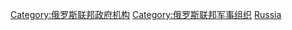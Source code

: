 {{Catmore}}

[[Category:俄罗斯联邦政府机构|Category:俄罗斯联邦政府机构]]
[[Category:俄罗斯联邦军事组织|Category:俄罗斯联邦军事组织]]
[[Category:國防部門|Russia]]
